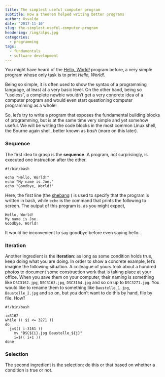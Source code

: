 ```yaml
---
title: The simplest useful computer program
subtitle: How a theorem helped writing better programs
author: Osvaldo
date: '2017-11-10'
slug: the-simplest-useful-computer-program
headerimg: /img/alps.jpg
categories:
  - programming
tags:
  - fundamentals
  - software development
---
```


You might have heard of the [Hello, World!](https://en.wikipedia.org/wiki/%22Hello,_World!%22_program) program before,
a very simple program whose only task is to print _Hello, World!_.
<!--more-->


Being so simple, it is often used to show the syntax
of a programming language, at least at a very basic level. On the other hand, being so "useless", a complete newbie
wouldn't get a very concrete idea of a computer program and would even start questioning computer programming as a whole!

So, let's try to write a program that exposes the fundamental building blocks of programming, but is at the same time
very simple and yet somehow useful. We will be writing the code blocks in the most common Linux shell, the Bourne
again shell, better known as _bash_ (more on this later).

### Sequence

The first idea to grasp is the **sequence**. A program, not surprisingly, is executed one instruction after the other.

```
#!/bin/bash

echo "Hello, World!"
echo "My name is Joe."
echo "Goodbye, World!"
```

Here, the first line (the [shebang](https://en.wikipedia.org/wiki/Shebang_(Unix)) ) is used to specify that the program
is written in bash, while `echo` is the command that prints the following to screen. The output of this program is, as
you might expect,

```
Hello, World!
My name is Joe.
Goodbye, World!
```

It would be inconvenient to say goodbye before even saying hello...

### Iteration

Another ingredient is the **iteration**: as long as some condition holds true, keep doing what you are doing.
In order to show a concrete example, let's imagine the following situation. A colleague of yours took about a
hundred photos to document some construction work that is taking place at your office. When you save them on your
computer, their naming is something like `DSC3162.jpg`, `DSC3163.jpg`, `DSC3164.jpg` and so on up to `DSC3271.jpg`.
You would like to rename them to something like `Baustelle_1.jpg`, `Baustelle_2.jpg` and so on, but you don't want
to do this by hand, file by file. How?

```
#!/bin/bash

i=3162
while (( $i <= 3271 ))
do
  j=$(( i-3161 ))
	mv "DSC${i}.jpg Baustelle_${j}"
	i=$(( i+1 ))
done
```

### Selection

The second ingredient is the selection: do this or that based on whether a condition is true or not.
